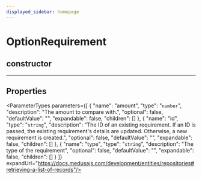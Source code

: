 ```yaml
---
displayed_sidebar: homepage
---
```



# OptionRequirement

## constructor

___

## Properties

<ParameterTypes parameters={[
  {
    "name": "amount",
    "type": "`number`",
    "description": "The amount to compare with.",
    "optional": false,
    "defaultValue": "",
    "expandable": false,
    "children": []
  },
  {
    "name": "id",
    "type": "`string`",
    "description": "The ID of an existing requirement. If an ID is passed, the existing requirement's details are updated. Otherwise, a new requirement is created.",
    "optional": false,
    "defaultValue": "",
    "expandable": false,
    "children": []
  },
  {
    "name": "type",
    "type": "`string`",
    "description": "The type of the requirement",
    "optional": false,
    "defaultValue": "",
    "expandable": false,
    "children": []
  }
]} expandUrl="https://docs.medusajs.com/development/entities/repositories#retrieving-a-list-of-records"/>
